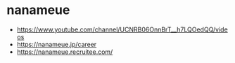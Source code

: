 # nanameue


- <https://www.youtube.com/channel/UCNRB06OnnBrT__h7LQOedQQ/videos>
- <https://nanameue.jp/career>
- <https://nanameue.recruitee.com/>
